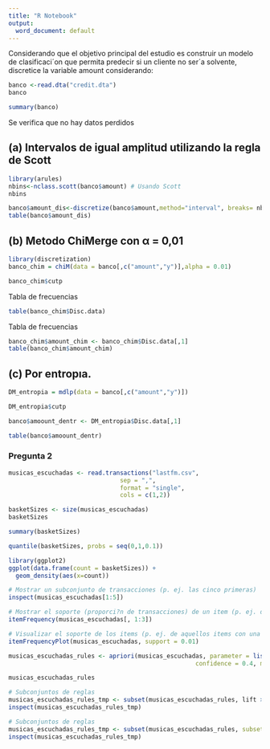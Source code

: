 ```yaml
---
title: "R Notebook"
output:
  word_document: default
---
```


Considerando que el objetivo principal del estudio es construir un modelo de clasificaci´on que permita predecir si un cliente no ser´a solvente, discretice la variable amount considerando:


```r
banco <-read.dta("credit.dta")
banco
```

```r
summary(banco)
```
Se verifica que no hay datos perdidos

## (a) Intervalos de igual amplitud utilizando la regla de Scott


```r
library(arules)
nbins<-nclass.scott(banco$amount) # Usando Scott
nbins

```
```r
banco$amount_dis<-discretize(banco$amount,method="interval", breaks= nbins) 
table(banco$amount_dis)
```

## (b) Metodo ChiMerge con α = 0,01


```r
library(discretization)
banco_chim = chiM(data = banco[,c("amount","y")],alpha = 0.01)

```

```r
banco_chim$cutp
```
Tabla de frecuencias
```r
table(banco_chim$Disc.data)
```

Tabla de frecuencias
```r
banco_chim$amount_chim <- banco_chim$Disc.data[,1]
table(banco_chim$amount_chim)
```

## (c) Por entropıa.
```r
DM_entropia = mdlp(data = banco[,c("amount","y")])

```

```r
DM_entropia$cutp 
```

```r
banco$amoount_dentr <- DM_entropia$Disc.data[,1] 
```

```r
table(banco$amoount_dentr)
```

### Pregunta 2


```r
musicas_escuchadas <- read.transactions("lastfm.csv",
                               sep = ",",
                               format = "single",
                               cols = c(1,2))
```


```r
basketSizes <- size(musicas_escuchadas)
basketSizes
```
```r
summary(basketSizes)

```
```r
quantile(basketSizes, probs = seq(0,1,0.1))

```

```r
library(ggplot2)
ggplot(data.frame(count = basketSizes)) +
  geom_density(aes(x=count))
```
```r
# Mostrar un subconjunto de transacciones (p. ej. las cinco primeras)
inspect(musicas_escuchadas[1:5])
```
```r
# Mostrar el soporte (proporci?n de transacciones) de un item (p. ej. de los tres primeros)
itemFrequency(musicas_escuchadas[, 1:3])
```

```r
# Visualizar el soporte de los items (p. ej. de aquellos items con una proporcion mayor a 0.10)
itemFrequencyPlot(musicas_escuchadas, support = 0.01)
```
```r
musicas_escuchadas_rules <- apriori(musicas_escuchadas, parameter = list(support =0.01,
                                                    confidence = 0.4, minlen = 2))

musicas_escuchadas_rules
```

```r
# Subconjuntos de reglas
musicas_escuchadas_rules_tmp <- subset(musicas_escuchadas_rules, lift > 3)
inspect(musicas_escuchadas_rules_tmp)
```

```r
# Subconjuntos de reglas
musicas_escuchadas_rules_tmp <- subset(musicas_escuchadas_rules, subset = lhs %pin% "the"  & lift > 4 & confidence > 0.35 & size(lhs)==1)
inspect(musicas_escuchadas_rules_tmp)

```



